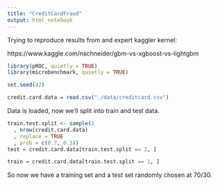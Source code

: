 ```yaml
---
title: "CreditCardFraud"
output: html_notebook
---
```


Trying to reproduce results from
and expert kaggler kernel:

https://www.kaggle.com/nschneider/gbm-vs-xgboost-vs-lightgbm

```r
library(pROC, quietly = TRUE)
library(microbenchmark, quietly = TRUE)

set.seed(42)

credit.card.data = read.csv("./data/creditcard.csv")
```

Data is loaded, now we'll split into train and
test data.

```r
train.test.split <- sample(2
  , nrow(credit.card.data)
  , replace = TRUE
  , prob = c(0.7, 0.3))
test = credit.card.data[train.test.split == 2, ]
```

```r
train = credit.card.data[train.test.split == 1, ]
```

So now we have a training set and a test set
randomly chosen at 70/30.